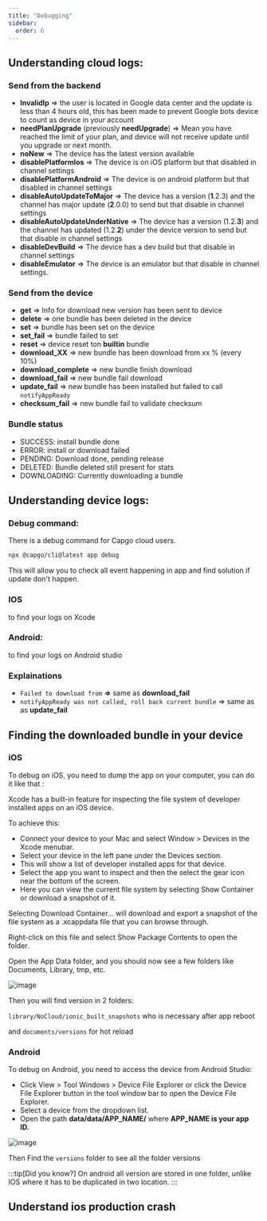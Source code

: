 ```yaml
---
title: "Debugging"
sidebar:
  order: 6
---
```



## Understanding cloud logs:

### Send from the backend

* **InvalidIp** => the user is located in Google data center and the update is less than 4 hours old, this has been made to prevent Google bots device to count as device in your account
* **needPlanUpgrade** (previously **needUpgrade**) => Mean you have reached the limit of your plan, and device will not receive update until you upgrade or next month.
* **noNew** => The device has the latest version available
* **disablePlatformIos** => The device is on iOS platform but that disabled in channel settings
* **disablePlatformAndroid** => The device is on android platform but that disabled in channel settings
* **disableAutoUpdateToMajor** => The device has a version (**1**.2.3) and the channel has major update (**2**.0.0) to send but that disable in channel settings
* **disableAutoUpdateUnderNative** => The device has a version (1.2.**3**) and the channel has updated (1.2.**2**) under the device version to send but that disable in channel settings
* **disableDevBuild** => The device has a dev build but that disable in channel settings
* **disableEmulator** => The device is an emulator but that disable in channel settings.

### Send from the device

* **get** => Info for download new version has been sent to device
* **delete** => one bundle has been deleted in the device
* **set** => bundle has been set on the device
* **set\_fail** => bundle failed to set
* **reset** => device reset ton **builtin** bundle
* **download\_XX** => new bundle has been download from xx % (every 10%)
* **download\_complete** => new bundle finish download
* **download\_fail** => new bundle fail download
* **update\_fail** => new bundle has been installed but failed to call `notifyAppReady`
* **checksum\_fail** => new bundle fail to validate checksum

### Bundle status

* SUCCESS: install bundle done
* ERROR: install or download failed
* PENDING: Download done, pending release
* DELETED: Bundle deleted still present for stats
* DOWNLOADING: Currently downloading a bundle

## Understanding device logs:

### Debug command:

There is a debug command for Capgo cloud users.

```bash
npx @capgo/cli@latest app debug
```

This will allow you to check all event happening in app and find solution if update don't happen.

### IOS

to find your logs on Xcode

<LinkCard
    title="Getting the Device Log in Xcode"
    href="https://intercom.help/deploygate/en/articles/4682692-getting-the-device-log-in-xcode"
/>

### Android:

to find your logs on Android studio

<LinkCard
    title="View logs with Logcat"
    href="https://developer.android.com/studio/debug/am-logcat"
/>

### Explainations

* `Failed to download from` **=>** same as **download\_fail**
* `notifyAppReady was not called, roll back current bundle` => same as as **update\_fail**

## Finding the downloaded bundle in your device

### iOS

To debug on iOS, you need to dump the app on your computer, you can do it like that :

Xcode has a built-in feature for inspecting the file system of developer installed apps on an iOS device.

To achieve this:

* Connect your device to your Mac and select Window > Devices in the Xcode menubar.
* Select your device in the left pane under the Devices section.
* This will show a list of developer installed apps for that device.
* Select the app you want to inspect and then the select the gear icon near the bottom of the screen.
* Here you can view the current file system by selecting Show Container or download a snapshot of it.

Selecting Download Container... will download and export a snapshot of the file system as a .xcappdata file that you can browse through.

Right-click on this file and select Show Package Contents to open the folder.

Open the App Data folder, and you should now see a few folders like Documents, Library, tmp, etc.

![image](https://user-images.githubusercontent.com/4084527/166708589-8d500351-e140-41c3-bea2-a037fe35243e.png)

Then you will find version in 2 folders:

`library/NoCloud/ionic_built_snapshots` who is necessary after app reboot

and `documents/versions` for hot reload

### Android

To debug on Android, you need to access the device from Android Studio:

* Click View > Tool Windows > Device File Explorer or click the Device File Explorer button in the tool window bar to open the Device File Explorer.
* Select a device from the dropdown list.
* Open the path **data/data/APP\_NAME/** where **APP\_NAME is your app ID.**

![image](https://user-images.githubusercontent.com/4084527/166708728-8f96fc73-5d90-426f-8d27-301697347a5f.png)

Then Find the `versions` folder to see all the folder versions

:::tip[Did you know?]
On android all version are stored in one folder, unlike IOS where it has to be duplicated in two location.
:::

## Understand ios production crash

<LinkCard
    title="How to review your app’s crash logs"
    href="https://developer.apple.com/news/?id=nra79npr"
/>
